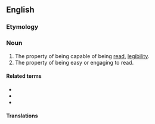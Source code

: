 ==English==

===Etymology===
{{suffix|en|readable|ness}}

===Noun===
{{en-noun|-}}

# The property of being capable of being [[read]], [[legibility]].
# The property of being easy or engaging to read.

====Related terms====
* {{l|en|readable}}
* {{l|en|unreadable}}
* {{l|en|readability}}

====Translations====
{{trans-see|readability}}